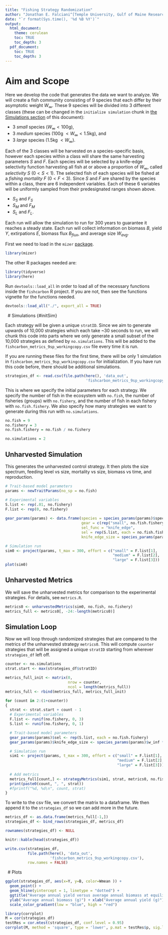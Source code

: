 ---
title: "Fishing Strategy Randomization"
author: "Jonathan E. Falciani^[Temple University, Gulf of Maine Research Institute, jonathan.e.falciani@gmail.com]"
date: "`r format(Sys.time(), '%d %B %Y')`"
output: 
  html_document:
    theme: cerulean
    toc: TRUE
    toc_depth: 3
  pdf_document:
    toc: TRUE
    toc_depth: 3
---

# Aim and Scope

Here we develop the code that generates the data we want to analyze. We will create a fish community consisting of 9 species that each differ by their asymptotic weight $W_\infty$. These 9 species will be divided into 3 different classes (these can be changed in the `initialize simulation` chunk in [the Simulations section](#initSim) of this document):

  * 3 *small* species ($W_\infty < 100$g),
  * 3 *medium* species ($100$g $< W_\infty < 1.5$kg), and
  * 3 *large* species ($1.5$kg $< W_\infty$).
  
Each of the 3 classes will be harvested on a species-specific basis, however each species within a class will share the same harvesting parameters $S$ and $F$. Each species will be selected by a knife-edge selectivity function harvesting all fish at or above a proportion of $W_\infty$, called *selectivity* $S$ ($0 < S < 1$). The selected fish of each species will be fished at a *fishing mortality* $F$ ($0 < F < 3$). Since $S$ and $F$ are shared by the species within a class, there are 6 independent variables. Each of these 6 variables will be uniformly sampled from their predesignated ranges shown above.

  * $S_{S}$ and $F_{S}$
  * $S_{M}$ and $F_{M}$
  * $S_{L}$ and $F_{L}$.
  
Each run will allow the simulation to run for 300 years to guarantee it reaches a steady state. Each run will collect information on biomass $B$, yield $Y$, extirpations $E$, biomass flux $B_{flux}$, and average size $W_{avg}$.

First we need to load in the `mizer` [package](https://sizespectrum.org/mizer).

```{r project pkg, message=FALSE, warning=TRUE}
library(mizer)
```

The other R packages needed are:

```{r required packages, message = FALSE}
library(tidyverse)
library(here)
```

Run `devtools::load_all` in order to load all of the necessary functions inside the `fishcarbon` R project. If you are not, then see the functions vignette for the functions needed.

```{r project functions, eval=TRUE, message=FALSE, warning=FALSE}
devtools::load_all("./", export_all = TRUE)
```


$~$
# Simulations {#initSim}

Each strategy will be given a unique `stratID`. Since we aim to generate upwards of 10,000 strategies which each take ~30 seconds to run, we will chunk this code into parts where we only generate a small subset of the 10,000 strategies as defined by `no.simulations`. This will be added to the `fishcarbon_metrics_9sp_workingcopy.csv` file every time it is run.

If you are running these files for the first time, there will be only 1 simulation in `fishcarbon_metrics_9sp_workingcopy.csv` for initialization. If you have run this code before, there should be additional simulations.

```{r read prior strats}
strategies_df <- read.csv(file.path(here(), 'data_out',
                                    'fishcarbon_metrics_9sp_workingcopy.csv'),header = TRUE)
```

This is where we specify the initial parameters for each strategy. We specify the number of fish in the ecosystem with `no.fish`, the number of fisheries (groups) with `no.fishery`, and the number of fish in each fishery with `no.fish.fishery`. We also specify how many strategies we want to generate during this run with `no.simulations`.

```{r initialize simulation}
no.fish = 9
no.fishery = 3
no.fish.fishery = no.fish / no.fishery

no.simulations = 2
```

## Unharvested Simulation

This generates the unharvested control strategy. It then plots the size spectrum, feeding level vs size, mortality vs size, biomass vs time, and reproduction.

```{r unharvested simulation, message=FALSE, warning=FALSE}
# Trait-based model parameters
params <- newTraitParams(no_sp = no.fish)

# Experimental variables
S.list <- rep(.01, no.fishery)
F.list <- rep(0, no.fishery)
  
gear_params(params) <- data.frame(species = species_params(params)$species,
                                  gear = c(rep("small", no.fish.fishery), rep("medium", no.fish.fishery), rep("large", no.fish.fishery)),
                                  sel_func = "knife_edge",
                                  sel = rep(S.list, each = no.fish.fishery),
                                  knife_edge_size = species_params(params)$w_inf * rep(S.list, each = no.fish.fishery))

# Simulation run
sim0 <- project(params, t_max = 300, effort = c("small" = F.list[1],
                                                "medium" = F.list[2],
                                                "large" = F.list[3]))
plot(sim0)
```

## Unharvested Metrics

We will save the unharvested metrics for comparison to the experimental strategies. For details, see `metrics.R`.

```{r unharvested metrics}
metrics0 <- unharvestedMetrics(sim0, no.fish, no.fishery)
metrics_full <- metrics0[, -24:-length(metrics0)]
```

## Simulation Loop

Now we will loop through randomized strategies that are compared to the metrics of the unharvested strategy `metrics0`. This will compute `counter` strategies that will be assigned a unique `stratID` starting from wherever `strategies_df` left off.

```{r simulation loop, message=FALSE, warning=FALSE}
counter <- no.simulations
strat.start <- max(strategies_df$stratID)

metrics_full_init <- matrix(0,
                            nrow = counter,
                            ncol = length(metrics_full))
metrics_full <- rbind(metrics_full, metrics_full_init)

for (count in 2:(1+counter))
{
  strat <- strat.start + count - 1
  # Experimental variables
  F.list <- runif(no.fishery, 0, 3)
  S.list <- runif(no.fishery, 0, 1)

  # Trait-based model parameters
  gear_params(params)$sel <- rep(S.list, each = no.fish.fishery)
  gear_params(params)$knife_edge_size <- species_params(params)$w_inf * gear_params(params)$sel

  # Simulation run
  sim1 <- project(params, t_max = 300, effort = c("small" = F.list[1],
                                                  "medium" = F.list[2],
                                                  "large" = F.list[3]))
  
  # Add metrics
  metrics_full[count,] <- strategyMetrics(sim1, strat, metrics0, no.fish, no.fishery)
  print(paste0(count, ", ", strat))
  #fprintf("%d, %d\n", count, strat)
}
```

To write to the csv file, we convert the matrix to a dataframe. We then append it to the `strategies_df` so we can add more in the future.

```{r convert metrics to dataframe}
metrics_df <- as.data.frame(metrics_full[-1,])
strategies_df <- bind_rows(strategies_df, metrics_df)

rownames(strategies_df) <- NULL
```

```{r strategies table, echo=FALSE}
knitr::kable(head(strategies_df))
```


```{r write to csv, eval=FALSE, include=FALSE}
write.csv(strategies_df,
          file.path(here(), 'data_out',
                    'fishcarbon_metrics_9sp_workingcopy.csv'),
          row.names = FALSE)
```


$~$
# Plots

```{r biomass vs yield plot}
ggplot(strategies_df, aes(x=Y, y=B, color=Wmean )) +
  geom_point() +
  geom_hline(yintercept = 1, linetype = "dotted") +
  ggtitle("Average annual yield versus average annual biomass at equilibrium") +
  ylab("Average annual biomass (g)") + xlab("Average annual yield (g)") +
  scale_color_gradient(low = "blue", high = "red")
```

```{r correlation, message=FALSE}
library(corrplot)
M = cor(strategies_df)
testRes = cor.mtest(strategies_df, conf.level = 0.95)
corrplot(M, method = 'square', type = 'lower', p.mat = testRes$p, sig.level = 0.10)
```

